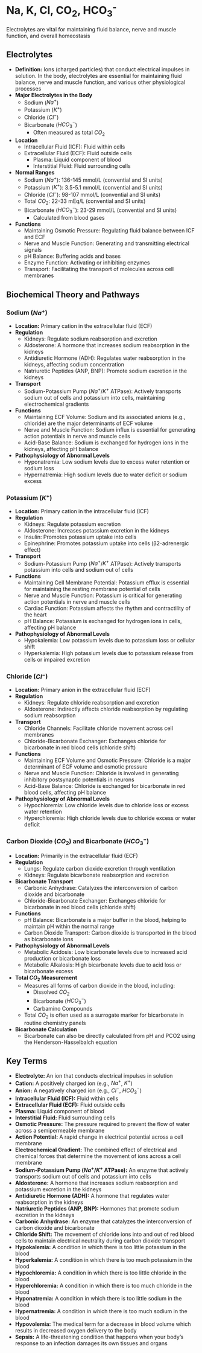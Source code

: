 # Na, K, Cl, CO<sub>2</sub>, HCO<sub>3</sub><sup>-</sup> {-}

Electrolytes are vital for maintaining fluid balance, nerve and muscle function, and overall homeostasis

## **Electrolytes** {-}

*   **Definition:** Ions (charged particles) that conduct electrical impulses in solution. In the body, electrolytes are essential for maintaining fluid balance, nerve and muscle function, and various other physiological processes
*   **Major Electrolytes in the Body**
    *   Sodium ($Na^+$)
    *   Potassium ($K^+$)
    *   Chloride ($Cl^-$)
    *   Bicarbonate ($HCO_3^-$)
        *   Often measured as total $CO_2$
*   **Location**
    *   Intracellular Fluid (ICF): Fluid within cells
    *   Extracellular Fluid (ECF): Fluid outside cells
        *   Plasma: Liquid component of blood
        *   Interstitial Fluid: Fluid surrounding cells
*   **Normal Ranges**
    *   Sodium ($Na^+$): 136-145 mmol/L (convential and SI units)
    *   Potassium ($K^+$): 3.5-5.1 mmol/L (convential and SI units)
    *   Chloride ($Cl^-$): 98-107 mmol/L (convential and SI units)
    *   Total $CO_2$: 22-33 mEq/L (convential and SI units)
    *   Bicarbonate ($HCO_3^-$): 23-29 mmol/L (convential and SI units)
        *   Calculated from blood gases
*   **Functions**
    *   Maintaining Osmotic Pressure: Regulating fluid balance between ICF and ECF
    *   Nerve and Muscle Function: Generating and transmitting electrical signals
    *   pH Balance: Buffering acids and bases
    *   Enzyme Function: Activating or inhibiting enzymes
    *   Transport: Facilitating the transport of molecules across cell membranes

## **Biochemical Theory and Pathways** {-}

### **Sodium ($Na^+$)** {-}

*   **Location:** Primary cation in the extracellular fluid (ECF)
*   **Regulation**
    *   Kidneys: Regulate sodium reabsorption and excretion
    *   Aldosterone: A hormone that increases sodium reabsorption in the kidneys
    *   Antidiuretic Hormone (ADH): Regulates water reabsorption in the kidneys, affecting sodium concentration
    *   Natriuretic Peptides (ANP, BNP): Promote sodium excretion in the kidneys
*   **Transport**
    *   Sodium-Potassium Pump ($Na^+$/$K^+$ ATPase): Actively transports sodium out of cells and potassium into cells, maintaining electrochemical gradients
*   **Functions**
    *   Maintaining ECF Volume: Sodium and its associated anions (e.g., chloride) are the major determinants of ECF volume
    *   Nerve and Muscle Function: Sodium influx is essential for generating action potentials in nerve and muscle cells
    *   Acid-Base Balance: Sodium is exchanged for hydrogen ions in the kidneys, affecting pH balance
*   **Pathophysiology of Abnormal Levels**
    *   Hyponatremia: Low sodium levels due to excess water retention or sodium loss
    *   Hypernatremia: High sodium levels due to water deficit or sodium excess

### **Potassium ($K^+$)** {-}

*   **Location:** Primary cation in the intracellular fluid (ICF)
*   **Regulation**
    *   Kidneys: Regulate potassium excretion
    *   Aldosterone: Increases potassium excretion in the kidneys
    *   Insulin: Promotes potassium uptake into cells
    *   Epinephrine: Promotes potassium uptake into cells (β2-adrenergic effect)
*   **Transport**
    *   Sodium-Potassium Pump ($Na^+$/$K^+$ ATPase): Actively transports potassium into cells and sodium out of cells
*   **Functions**
    *   Maintaining Cell Membrane Potential: Potassium efflux is essential for maintaining the resting membrane potential of cells
    *   Nerve and Muscle Function: Potassium is critical for generating action potentials in nerve and muscle cells
    *   Cardiac Function: Potassium affects the rhythm and contractility of the heart
    *   pH Balance: Potassium is exchanged for hydrogen ions in cells, affecting pH balance
*   **Pathophysiology of Abnormal Levels**
    *   Hypokalemia: Low potassium levels due to potassium loss or cellular shift
    *   Hyperkalemia: High potassium levels due to potassium release from cells or impaired excretion

### **Chloride ($Cl^-$)** {-}

*   **Location:** Primary anion in the extracellular fluid (ECF)
*   **Regulation**
    *   Kidneys: Regulate chloride reabsorption and excretion
    *   Aldosterone: Indirectly affects chloride reabsorption by regulating sodium reabsorption
*   **Transport**
    *   Chloride Channels: Facilitate chloride movement across cell membranes
    *   Chloride-Bicarbonate Exchanger: Exchanges chloride for bicarbonate in red blood cells (chloride shift)
*   **Functions**
    *   Maintaining ECF Volume and Osmotic Pressure: Chloride is a major determinant of ECF volume and osmotic pressure
    *   Nerve and Muscle Function: Chloride is involved in generating inhibitory postsynaptic potentials in neurons
    *   Acid-Base Balance: Chloride is exchanged for bicarbonate in red blood cells, affecting pH balance
*   **Pathophysiology of Abnormal Levels**
    *   Hypochloremia: Low chloride levels due to chloride loss or excess water retention
    *   Hyperchloremia: High chloride levels due to chloride excess or water deficit

### **Carbon Dioxide ($CO_2$) and Bicarbonate ($HCO_3^-$)** {-}

*   **Location:** Primarily in the extracellular fluid (ECF)
*   **Regulation**
    *   Lungs: Regulate carbon dioxide excretion through ventilation
    *   Kidneys: Regulate bicarbonate reabsorption and excretion
*   **Bicarbonate Transport**
    *   Carbonic Anhydrase: Catalyzes the interconversion of carbon dioxide and bicarbonate
    *   Chloride-Bicarbonate Exchanger: Exchanges chloride for bicarbonate in red blood cells (chloride shift)
*   **Functions**
    *   pH Balance: Bicarbonate is a major buffer in the blood, helping to maintain pH within the normal range
    *   Carbon Dioxide Transport: Carbon dioxide is transported in the blood as bicarbonate ions
*   **Pathophysiology of Abnormal Levels**
    *   Metabolic Acidosis: Low bicarbonate levels due to increased acid production or bicarbonate loss
    *   Metabolic Alkalosis: High bicarbonate levels due to acid loss or bicarbonate excess
*   **Total $CO_2$ Measurement**
    *   Measures all forms of carbon dioxide in the blood, including:
        *   Dissolved $CO_2$
        *   Bicarbonate ($HCO_3^-$)
        *   Carbamino Compounds
    *   Total $CO_2$ is often used as a surrogate marker for bicarbonate in routine chemistry panels
*   **Bicarbonate Calculation**
    *   Bicarbonate can also be directly calculated from pH and PCO2 using the Henderson-Hasselbalch equation

## **Key Terms** {-}

*   **Electrolyte:** An ion that conducts electrical impulses in solution
*   **Cation:** A positively charged ion (e.g., $Na^+$, $K^+$)
*   **Anion:** A negatively charged ion (e.g., $Cl^-$, $HCO_3^-$)
*   **Intracellular Fluid (ICF):** Fluid within cells
*   **Extracellular Fluid (ECF):** Fluid outside cells
*   **Plasma:** Liquid component of blood
*   **Interstitial Fluid:** Fluid surrounding cells
*   **Osmotic Pressure:** The pressure required to prevent the flow of water across a semipermeable membrane
*   **Action Potential:** A rapid change in electrical potential across a cell membrane
*   **Electrochemical Gradient:** The combined effect of electrical and chemical forces that determine the movement of ions across a cell membrane
*   **Sodium-Potassium Pump ($Na^+$/$K^+$ ATPase):** An enzyme that actively transports sodium out of cells and potassium into cells
*   **Aldosterone:** A hormone that increases sodium reabsorption and potassium excretion in the kidneys
*   **Antidiuretic Hormone (ADH):** A hormone that regulates water reabsorption in the kidneys
*   **Natriuretic Peptides (ANP, BNP):** Hormones that promote sodium excretion in the kidneys
*   **Carbonic Anhydrase:** An enzyme that catalyzes the interconversion of carbon dioxide and bicarbonate
*   **Chloride Shift:** The movement of chloride ions into and out of red blood cells to maintain electrical neutrality during carbon dioxide transport
*   **Hypokalemia:** A condition in which there is too little potassium in the blood
*   **Hyperkalemia:** A condition in which there is too much potassium in the blood
*   **Hypochloremia:** A condition in which there is too little chloride in the blood
*   **Hyperchloremia:** A condition in which there is too much chloride in the blood
*   **Hyponatremia:** A condition in which there is too little sodium in the blood
*   **Hypernatremia:** A condition in which there is too much sodium in the blood
*   **Hypovolemia:** The medical term for a decrease in blood volume which results in decreased oxygen delivery to the body
*   **Sepsis:** A life-threatening condition that happens when your body's response to an infection damages its own tissues and organs
